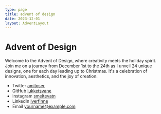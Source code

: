 ```yaml
---
type: page
title: advent of design
date: 2023-12-01
layout: AdventLayout
---
```


# Advent of Design

Welcome to the Advent of Design, where creativity meets the holiday spirit. Join me on a journey from December 1st to the 24th as I unveil 24 unique designs, one for each day leading up to Christmas. It's a celebration of innovation, aesthetics, and the joy of creation.

- Twitter [amitoser](https://twitter.com/amitoser)
- GitHub [lukketsvane](https://github.com/lukketsvane)
- Instagram [smeltevatn](https://www.instagram.com/smeltevatn/)
- LinkedIn [iverfinne](https://www.linkedin.com/in/iverfinne/)
- Email [yourname@example.com](mailto:yourname@example.com)
